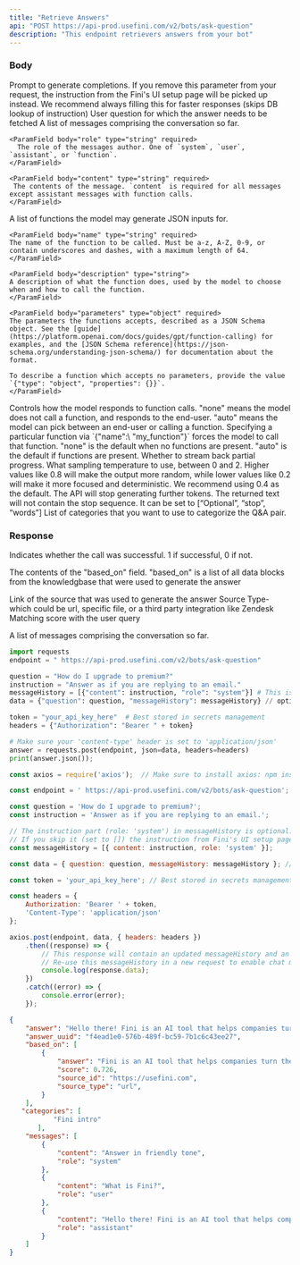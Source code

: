 ```yaml
---
title: "Retrieve Answers"
api: "POST https://api-prod.usefini.com/v2/bots/ask-question"
description: "This endpoint retrievers answers from your bot"
---
```



### Body

<ParamField body="instruction" type="string">
 Prompt to generate completions. If you remove this parameter from your request, the instruction from the Fini's UI setup page will be picked up instead. We recommend always filling this for faster responses (skips DB lookup of instruction)
</ParamField>

<ParamField body="question" type="string" required>
  User question for which the answer needs to be fetched
</ParamField>

<ParamField body="messageHistory" type="string" required>
A list of messages comprising the conversation so far.

  <Expandable title="Toggle object">

    <ParamField body="role" type="string" required>
      The role of the messages author. One of `system`, `user`, `assistant`, or `function`.
    </ParamField>
    
    <ParamField body="content" type="string" required>
     The contents of the message. `content` is required for all messages except assistant messages with function calls.
    </ParamField>

  </Expandable>

</ParamField>

<ParamField body="functions" type="array">
A list of functions the model may generate JSON inputs for.

  <Expandable title="Toggle object">
  
    <ParamField body="name" type="string" required>
    The name of the function to be called. Must be a-z, A-Z, 0-9, or contain underscores and dashes, with a maximum length of 64.
    </ParamField>
    
    <ParamField body="description" type="string">
    A description of what the function does, used by the model to choose when and how to call the function.
    </ParamField>
    
    <ParamField body="parameters" type="object" required>
    The parameters the functions accepts, described as a JSON Schema object. See the [guide](https://platform.openai.com/docs/guides/gpt/function-calling) for examples, and the [JSON Schema reference](https://json-schema.org/understanding-json-schema/) for documentation about the format.
    
    To describe a function which accepts no parameters, provide the value `{"type": "object", "properties": {}}`.
    </ParamField>
  
  </Expandable>

</ParamField>

<ParamField body="function_call" type="string or object">
Controls how the model responds to function calls. "none" means the model does not call a function, and responds to the end-user. "auto" means the model can pick between an end-user or calling a function. Specifying a particular function via `{"name":\ "my_function"}` forces the model to call that function. "none" is the default when no functions are present. "auto" is the default if functions are present.
</ParamField>

<ParamField body="stream" type="boolean" default="false">
  Whether to stream back partial progress.
</ParamField>

<ParamField body="temperature" type="number" default="0.4">
  What sampling temperature to use, between 0 and 2. Higher values like 0.8 will make the output more random, while lower values like 0.2 will make it more focused and deterministic. We recommend using 0.4 as the default.
</ParamField>

<ParamField body="stop" type="string">
  The API will stop generating further tokens. The returned text will not contain the stop sequence. It can be set to [“Optional”, “stop”, “words”]
</ParamField>

<ParamField body="categories" type="array">
  List of categories that you want to use to categorize the Q&A pair. 
</ParamField>

### Response

<ResponseField name="success" type="number">
  Indicates whether the call was successful. 1 if successful, 0 if not.
</ResponseField>

<ResponseField name="based_on" type="object">

The contents of the "based_on" field. "based_on" is a list of all data blocks from the knowledgbase that were used to generate the answer

<Expandable title="Toggle object">

<ResponseField name="source_id" type="string">
 Link of the source that was used to generate the answer
</ResponseField>

<ResponseField name="source_type" type="string">
  Source Type- which could be url, specific file, or a third party integration like Zendesk
</ResponseField>

<ResponseField name="score" type="number">
Matching score with the user query
</ResponseField>

</Expandable>

</ResponseField>

<ResponseField name="messages" type="object">

A list of messages comprising the conversation so far.

</ResponseField>


<RequestExample>

```python Example Request- Python
import requests
endpoint = " https://api-prod.usefini.com/v2/bots/ask-question"

question = "How do I upgrade to premium?"
instruction = "Answer as if you are replying to an email."
messageHistory = [{"content": instruction, "role": "system"}] # This is optional
data = {"question": question, "messageHistory": messageHistory} // optional parameters: stream, temperature, stop, categories

token = "your_api_key_here"  # Best stored in secrets management
headers = {"Authorization": "Bearer " + token}

# Make sure your 'content-type' header is set to 'application/json'
answer = requests.post(endpoint, json=data, headers=headers)
print(answer.json());
```

```javascript Example Request- Node.js
const axios = require('axios');  // Make sure to install axios: npm install axios

const endpoint = ' https://api-prod.usefini.com/v2/bots/ask-question';

const question = 'How do I upgrade to premium?';
const instruction = 'Answer as if you are replying to an email.';

// The instruction part (role: 'system') in messageHistory is optional.
// If you skip it (set to []) the instruction from Fini's UI setup page will be picked up instead.
const messageHistory = [{ content: instruction, role: 'system' }];

const data = { question: question, messageHistory: messageHistory }; // optional parameters: stream, temperature, stop, categories

const token = 'your_api_key_here'; // Best stored in secrets management

const headers = {
    Authorization: 'Bearer ' + token,
    'Content-Type': 'application/json'
};

axios.post(endpoint, data, { headers: headers })
    .then((response) => {
        // This response will contain an updated messageHistory and an answer.
        // Re-use this messageHistory in a new request to enable chat mode
        console.log(response.data);
    })
    .catch((error) => {
        console.error(error);
    });
```

</RequestExample>

<ResponseExample>

```json Response
{
    "answer": "Hello there! Fini is an AI tool that helps companies turn their knowledgebase into AI chat in 2 minutes. Let me know if you need more details. Have a fantastic day!",
    "answer_uuid": "f4ead1e0-576b-489f-bc59-7b1c6c43ee27",
    "based_on": [
        {
            "answer": "Fini is an AI tool that helps companies turn their knowledgebase into AI chat in 2 minutes",
            "score": 0.726,
            "source_id": "https://usefini.com",
            "source_type": "url",
        }
    ],
   "categories": [
           "Fini intro"
       ],
    "messages": [
        {
            "content": "Answer in friendly tone",
            "role": "system"
        },
        {
            "content": "What is Fini?",
            "role": "user"
        },
        {
            "content": "Hello there! Fini is an AI tool that helps companies turn their knowledgebase into AI chat in 2 minutes. Let me know if you need more details. Have a fantastic day!",
            "role": "assistant"
        }
    ]
}
```

</ResponseExample>
